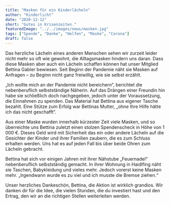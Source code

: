```yaml
---
title: "Masken für ein Kinderlächeln"
author: "Kinderlicht"
date: "2020-12-12"
short: "Gutes in Krisenzeiten."
featuredImage: "../../images/news/masken.jpg"
tags: ["Spende", "Danke", "Helfen", "Maske", "Corona"]
draft: false
---
```

Das herzliche Lächeln eines anderen Menschen sehen wir zurzeit leider nicht mehr so oft wie gewohnt, die Alltagsmasken hindern uns daran. Dass diese Masken aber auch ein Lächeln schaffen können hat unser Mitglied Bettina Gabler bewiesen. Seit Beginn der Pandemie näht sie Masken auf Anfragen – zu Beginn nicht ganz freiwillig, wie sie selbst erzählt.

„Ich wollte mich an der Pandemie nicht bereichern“, berichtet die nebenberuflich selbstständige Näherin. Auf das Drängen einer Freundin hin habe sie schließlich doch nachgegeben, jedoch unter der Voraussetzung, die Einnahmen zu spenden. Das Material hat Bettina aus eigener Tasche bezahlt. Eine Stütze zum Erfolg war Bettinas Mutter, „ohne Ihre Hilfe hätte ich das nicht geschafft“.

Aus einer Maske wurden innerhalb kürzester Zeit viele Masken, und so überreichte uns Bettina zuletzt einen stolzen Spendenscheck in Höhe von 1 000 €. Dieses Geld wird mit Sicherheit das ein oder andere Lächeln auf die Gesichter der Kinder und ihrer Familien zaubern, die es zum Schluss erhalten werden. Uns hat es auf jeden Fall bis über beide Ohren zum Lächeln gebracht.

Bettina hat sich vor einigen Jahren mit ihrer Nähstube „Feuernadel“ nebenberuflich selbstständig gemacht. In ihrer Wohnung in Haidlfing näht sie Taschen, Babykleidung und vieles mehr. Jedoch vorerst keine Masken mehr. „Irgendwann wurde es zu viel und ich musste die Bremse ziehen.“

Unser herzliches Dankeschön, Bettina, die Aktion ist wirklich grandios. Wir danken dir für die Idee, die vielen Stunden, die du investiert hast und den Ertrag, den wir an die richtigen Stellen weiterleiten werden.
